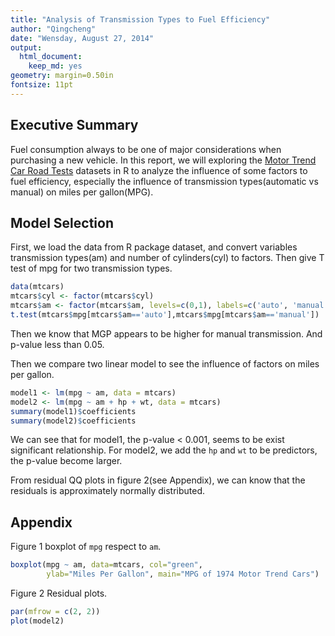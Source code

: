 ```yaml
---
title: "Analysis of Transmission Types to Fuel Efficiency"
author: "Qingcheng"
date: "Wensday, August 27, 2014"
output:
  html_document:
    keep_md: yes
geometry: margin=0.50in
fontsize: 11pt
---
```



## Executive Summary
Fuel consumption always to be one of major considerations when purchasing a new vehicle. In this report, we will exploring the [Motor Trend Car Road Tests][1] datasets in R to analyze the influence of some factors to fuel efficiency, especially the influence of transmission types(automatic vs manual) on miles per gallon(MPG).


## Model Selection

First, we load the data from R package dataset, and convert variables transmission types(am) and number of cylinders(cyl) to factors. Then give T test of mpg for two transmission types.

```r
data(mtcars)
mtcars$cyl <- factor(mtcars$cyl)
mtcars$am <- factor(mtcars$am, levels=c(0,1), labels=c('auto', 'manual'))
t.test(mtcars$mpg[mtcars$am=='auto'],mtcars$mpg[mtcars$am=='manual'])
```

Then we know that MGP appears to be higher for manual transmission. And p-value less than 0.05.


Then we compare two linear model to see the influence of factors on miles per gallon.

```r
model1 <- lm(mpg ~ am, data = mtcars)
model2 <- lm(mpg ~ am + hp + wt, data = mtcars)
summary(model1)$coefficients
summary(model2)$coefficients
```

We can see that for model1, the p-value < 0.001, seems to be exist significant relationship. For model2, we add the `hp` and `wt` to be predictors, the p-value become larger.

From residual QQ plots in figure 2(see Appendix), we can know that the residuals is approximately normally distributed. 

## Appendix 

Figure 1 boxplot of `mpg` respect to `am`.  
```r
boxplot(mpg ~ am, data=mtcars, col="green",
        ylab="Miles Per Gallon", main="MPG of 1974 Motor Trend Cars")
```


Figure 2 Residual plots.

```r
par(mfrow = c(2, 2))
plot(model2)
```



[1]:http://stat.ethz.ch/R-manual/R-devel/library/datasets/html/mtcars.html

